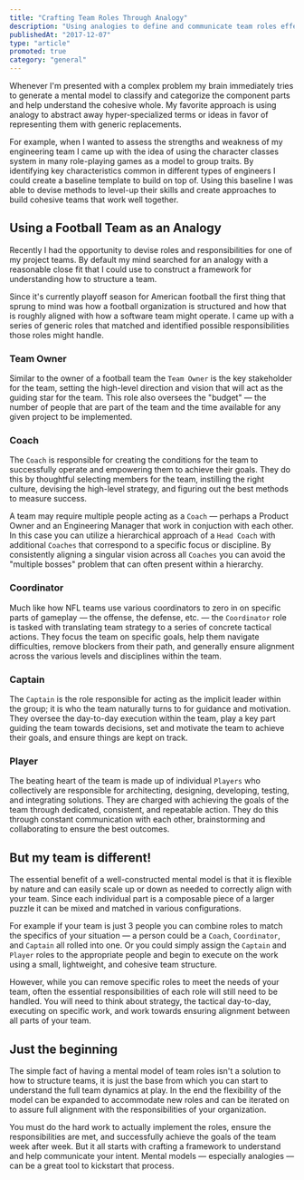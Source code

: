 ```yaml
---
title: "Crafting Team Roles Through Analogy"
description: "Using analogies to define and communicate team roles effectively"
publishedAt: "2017-12-07"
type: "article"
promoted: true
category: "general"
---
```


Whenever I'm presented with a complex problem my brain immediately tries to generate a mental model to classify and categorize the component parts and help understand the cohesive whole. My favorite approach is using analogy to abstract away hyper-specialized terms or ideas in favor of representing them with generic replacements.

For example, when I wanted to assess the strengths and weakness of my engineering team I came up with the idea of using the character classes system in many role-playing games as a model to group traits. By identifying key characteristics common in different types of engineers I could create a baseline template to build on top of. Using this baseline I was able to devise methods to level-up their skills and create approaches to build cohesive teams that work well together.

## Using a Football Team as an Analogy

Recently I had the opportunity to devise roles and responsibilities for one of my project teams. By default my mind searched for an analogy with a reasonable close fit that I could use to construct a framework for understanding how to structure a team.

Since it's currently playoff season for American football the first thing that sprung to mind was how a football organization is structured and how that is roughly aligned with how a software team might operate. I came up with a series of generic roles that matched and identified possible responsibilities those roles might handle.

### Team Owner

Similar to the owner of a football team the `Team Owner` is the key stakeholder for the team, setting the high-level direction and vision that will act as the guiding star for the team. This role also oversees the "budget" — the number of people that are part of the team and the time available for any given project to be implemented.

### Coach

The `Coach` is responsible for creating the conditions for the team to successfully operate and empowering them to achieve their goals. They do this by thoughtful selecting members for the team, instilling the right culture, devising the high-level strategy, and figuring out the best methods to measure success.

A team may require multiple people acting as a `Coach` — perhaps a Product Owner and an Engineering Manager that work in conjuction with each other. In this case you can utilize a hierarchical approach of a `Head Coach` with additional `Coaches` that correspond to a specific focus or discipline. By consistently aligning a singular vision across all `Coaches` you can avoid the "multiple bosses" problem that can often present within a hierarchy.

### Coordinator

Much like how NFL teams use various coordinators to zero in on specific parts of gameplay — the offense, the defense, etc. — the `Coordinator` role is tasked with translating team strategy to a series of concrete tactical actions. They focus the team on specific goals, help them navigate difficulties, remove blockers from their path, and generally ensure alignment across the various levels and disciplines within the team.

### Captain

The `Captain` is the role responsible for acting as the implicit leader within the group; it is who the team naturally turns to for guidance and motivation. They oversee the day-to-day execution within the team, play a key part guiding the team towards decisions, set and motivate the team to achieve their goals, and ensure things are kept on track.

### Player

The beating heart of the team is made up of individual `Players` who collectively are responsible for architecting, designing, developing, testing, and integrating solutions. They are charged with achieving the goals of the team through dedicated, consistent, and repeatable action. They do this through constant communication with each other, brainstorming and collaborating to ensure the best outcomes.

## But my team is different!

The essential benefit of a well-constructed mental model is that it is flexible by nature and can easily scale up or down as needed to correctly align with your team. Since each individual part is a composable piece of a larger puzzle it can be mixed and matched in various configurations.

For example if your team is just 3 people you can combine roles to match the specifics of your situation — a person could be a `Coach`, `Coordinator`, and `Captain` all rolled into one. Or you could simply assign the `Captain` and `Player` roles to the appropriate people and begin to execute on the work using a small, lightweight, and cohesive team structure.

However, while you can remove specific roles to meet the needs of your team, often the essential responsibilities of each role will still need to be handled. You will need to think about strategy, the tactical day-to-day, executing on specific work, and work towards ensuring alignment between all parts of your team.

## Just the beginning

The simple fact of having a mental model of team roles isn't a solution to how to structure teams, it is just the base from which you can start to understand the full team dynamics at play. In the end the flexibility of the model can be expanded to accommodate new roles and can be iterated on to assure full alignment with the responsibilities of your organization.

You must do the hard work to actually implement the roles, ensure the responsibilities are met, and successfully achieve the goals of the team week after week. But it all starts with crafting a framework to understand and help communicate your intent. Mental models — especially analogies — can be a great tool to kickstart that process.
